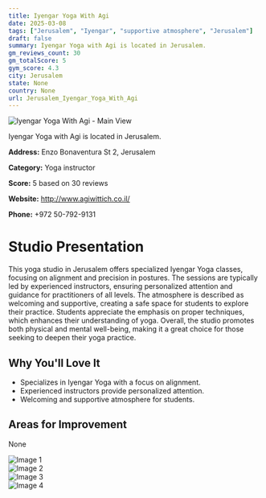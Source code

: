 ```yaml
---
title: Iyengar Yoga With Agi
date: 2025-03-08
tags: ["Jerusalem", "Iyengar", "supportive atmosphere", "Jerusalem"]  
draft: false
summary: Iyengar Yoga with Agi is located in Jerusalem.
gm_reviews_count: 30
gm_totalScore: 5
gym_score: 4.3
city: Jerusalem
state: None
country: None
url: Jerusalem_Iyengar_Yoga_With_Agi
---
```


<div className="aspect-[16/9] relative my-8">
  <img 
    src="https://lh5.googleusercontent.com/p/AF1QipM4588-vRH5__ZJH8WOS1x7SsCIcgUOx7k7JVKo=w1920-h1080-k-no"
    alt="Iyengar Yoga With Agi - Main View"
    className="object-cover absolute inset-0 w-full h-full rounded-lg"
  />
</div>

Iyengar Yoga with Agi is located in Jerusalem.

**Address:** Enzo Bonaventura St 2, Jerusalem

**Category:** Yoga instructor

**Score:** 5 based on 30 reviews

**Website:** http://www.agiwittich.co.il/

**Phone:** +972 50-792-9131

# Studio Presentation

This yoga studio in Jerusalem offers specialized Iyengar Yoga classes, focusing on alignment and precision in postures. The sessions are typically led by experienced instructors, ensuring personalized attention and guidance for practitioners of all levels. The atmosphere is described as welcoming and supportive, creating a safe space for students to explore their practice. Students appreciate the emphasis on proper techniques, which enhances their understanding of yoga. Overall, the studio promotes both physical and mental well-being, making it a great choice for those seeking to deepen their yoga practice.



## Why You'll Love It

- Specializes in Iyengar Yoga with a focus on alignment.
- Experienced instructors provide personalized attention.
- Welcoming and supportive atmosphere for students.

## Areas for Improvement

None

<div className="grid grid-cols-1 xl:grid-cols-2 gap-4 my-8">
<div className="aspect-[4/3] relative"><img src="https://lh5.googleusercontent.com/p/AF1QipO4olXXxTdrz6ECcpyz7KZpmyc8e5udnIs_RWw_=w1920-h1080-k-no" alt="Image 1" className="object-cover absolute inset-0 w-full h-full rounded-lg" /></div>
<div className="aspect-[4/3] relative"><img src="https://lh5.googleusercontent.com/p/AF1QipOIeUNaBUTdTuQURoEm3AiUlkyG0AX6zQGuHVso=w1920-h1080-k-no" alt="Image 2" className="object-cover absolute inset-0 w-full h-full rounded-lg" /></div>
<div className="aspect-[4/3] relative"><img src="https://lh5.googleusercontent.com/p/AF1QipN929_RhWxKSvz59cFy6HXdB_3meHs73pgPJtSf=w1920-h1080-k-no" alt="Image 3" className="object-cover absolute inset-0 w-full h-full rounded-lg" /></div>
<div className="aspect-[4/3] relative"><img src="https://lh5.googleusercontent.com/p/AF1QipMkMrZUZngMMcudaCKJSOKFnlFgjZDWEWsGPkJy=w1920-h1080-k-no" alt="Image 4" className="object-cover absolute inset-0 w-full h-full rounded-lg" /></div>
</div>